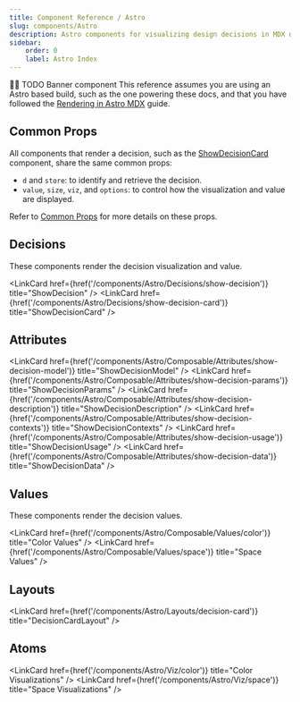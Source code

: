 ```yaml
---
title: Component Reference / Astro
slug: components/Astro
description: Astro components for visualizing design decisions in MDX docs.
sidebar:
    order: 0
    label: Astro Index
---
```




🚧🚧 TODO Banner component
This reference assumes you are using an Astro based build,
such as the one powering these docs, and that you have followed
the [Rendering in Astro MDX](/guides/documenting-design-decisions-with-astro-and-mdx) guide.

## Common Props

All components that render a decision, such as the
[ShowDecisionCard](components/Astro/Decisions/show-decision-card/) component,
share the same common props:

-   `d` and `store`: to identify and retrieve the decision.
-   `value`, `size`, `viz`, and `options`: to control
    how the visualization and value are displayed.

Refer to [Common Props](components/Astro/Props) for more details on these props.

## Decisions

These components render the decision visualization and value.

<LinkCard href={href('/components/Astro/Decisions/show-decision')} title="ShowDecision" />
<LinkCard href={href('/components/Astro/Decisions/show-decision-card')} title="ShowDecisionCard" />

## Attributes

<LinkCard
    href={href('/components/Astro/Composable/Attributes/show-decision-model')}
    title="ShowDecisionModel"
/>
<LinkCard
    href={href('/components/Astro/Composable/Attributes/show-decision-params')}
    title="ShowDecisionParams"
/>
<LinkCard
    href={href('/components/Astro/Composable/Attributes/show-decision-description')}
    title="ShowDecisionDescription"
/>
<LinkCard
    href={href('/components/Astro/Composable/Attributes/show-decision-contexts')}
    title="ShowDecisionContexts"
/>
<LinkCard
    href={href('/components/Astro/Composable/Attributes/show-decision-usage')}
    title="ShowDecisionUsage"
/>
<LinkCard
    href={href('/components/Astro/Composable/Attributes/show-decision-data')}
    title="ShowDecisionData"
/>

## Values

These components render the decision values.

<LinkCard href={href('/components/Astro/Composable/Values/color')} title="Color Values" />
<LinkCard href={href('/components/Astro/Composable/Values/space')} title="Space Values" />

## Layouts

<LinkCard href={href('/components/Astro/Layouts/decision-card')} title="DecisionCardLayout" />

## Atoms

<LinkCard href={href('/components/Astro/Viz/color')} title="Color Visualizations" />
<LinkCard href={href('/components/Astro/Viz/space')} title="Space Visualizations" />
